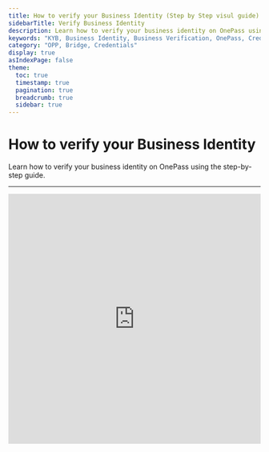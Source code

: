 ```yaml
---
title: How to verify your Business Identity (Step by Step visul guide)
sidebarTitle: Verify Business Identity
description: Learn how to verify your business identity on OnePass using the step-by-step guide.
keywords: "KYB, Business Identity, Business Verification, OnePass, Credentials"
category: "OPP, Bridge, Credentials"
display: true
asIndexPage: false
theme:
  toc: true
  timestamp: true
  pagination: true
  breadcrumb: true
  sidebar: true
---
```


# How to verify your Business Identity

Learn how to verify your business identity on OnePass using the step-by-step guide.

---

<iframe src="https://app.storylane.io/demo/ep1edbvvbjv7" frameBorder="0" width="100%" height="500px" allowFullScreen></iframe>

